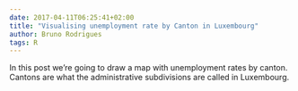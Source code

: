 ```yaml
---
date: 2017-04-11T06:25:41+02:00
title: "Visualising unemployment rate by Canton in Luxembourg"
author: Bruno Rodrigues
tags: R
---
```


In this post we're going to draw a map with unemployment rates by canton. Cantons are what the administrative
subdivisions are called in Luxembourg.